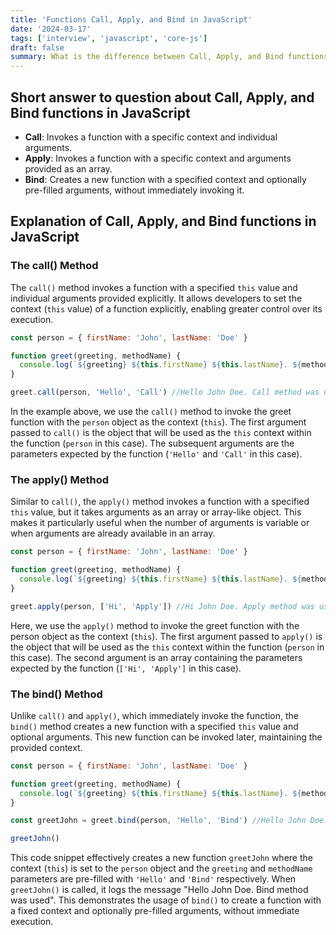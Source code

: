 ```yaml
---
title: 'Functions Call, Apply, and Bind in JavaScript'
date: '2024-03-17'
tags: ['interview', 'javascript', 'core-js']
draft: false
summary: What is the difference between Call, Apply, and Bind functions in JavaScript? Can you explain Call, Apply, and Bind methods? Answering these interview questions.
---
```


## Short answer to question about Call, Apply, and Bind functions in JavaScript

- **Call**: Invokes a function with a specific context and individual arguments.
- **Apply**: Invokes a function with a specific context and arguments provided as an array.
- **Bind**: Creates a new function with a specified context and optionally pre-filled arguments, without immediately invoking it.

## Explanation of Call, Apply, and Bind functions in JavaScript

### The call() Method

The `call()` method invokes a function with a specified `this` value and individual arguments provided explicitly. It allows developers to set the context (`this` value) of a function explicitly, enabling greater control over its execution.

```javascript
const person = { firstName: 'John', lastName: 'Doe' }

function greet(greeting, methodName) {
  console.log(`${greeting} ${this.firstName} ${this.lastName}. ${methodName} method was used`)
}

greet.call(person, 'Hello', 'Call') //Hello John Doe. Call method was used
```

In the example above, we use the `call()` method to invoke the greet function with the `person` object as the context (`this`). The first argument passed to `call()` is the object that will be used as the `this` context within the function (`person` in this case). The subsequent arguments are the parameters expected by the function (`'Hello'` and `'Call'` in this case).

### The apply() Method

Similar to `call()`, the `apply()` method invokes a function with a specified `this` value, but it takes arguments as an array or array-like object. This makes it particularly useful when the number of arguments is variable or when arguments are already available in an array.

```javascript
const person = { firstName: 'John', lastName: 'Doe' }

function greet(greeting, methodName) {
  console.log(`${greeting} ${this.firstName} ${this.lastName}. ${methodName} method was used`)
}

greet.apply(person, ['Hi', 'Apply']) //Hi John Doe. Apply method was used
```

Here, we use the `apply()` method to invoke the greet function with the person object as the context (`this`). The first argument passed to `apply()` is the object that will be used as the `this` context within the function (`person` in this case). The second argument is an array containing the parameters expected by the function (`['Hi', 'Apply']` in this case).

### The bind() Method

Unlike `call()` and `apply()`, which immediately invoke the function, the `bind()` method creates a new function with a specified `this` value and optional arguments. This new function can be invoked later, maintaining the provided context.

```javascript
const person = { firstName: 'John', lastName: 'Doe' }

function greet(greeting, methodName) {
  console.log(`${greeting} ${this.firstName} ${this.lastName}. ${methodName} method was used`)
}

const greetJohn = greet.bind(person, 'Hello', 'Bind') //Hello John Doe. Bind method was used

greetJohn()
```

This code snippet effectively creates a new function `greetJohn` where the context (`this`) is set to the `person` object and the `greeting` and `methodName` parameters are pre-filled with `'Hello'` and `'Bind'` respectively. When `greetJohn()` is called, it logs the message "Hello John Doe. Bind method was used". This demonstrates the usage of `bind()` to create a function with a fixed context and optionally pre-filled arguments, without immediate execution.
